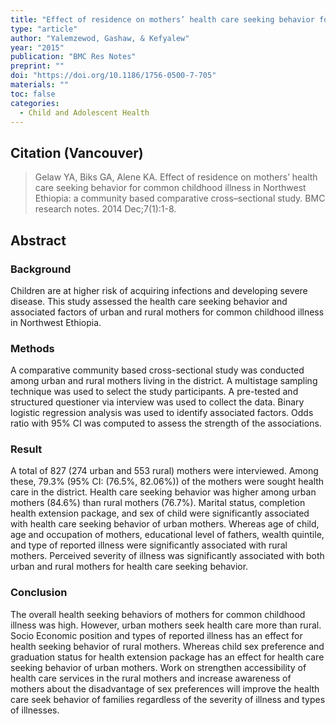 ```yaml
---
title: "Effect of residence on mothers’ health care seeking behavior for common childhood illness in Northwest Ethiopia: a community based comparative cross–sectional study."
type: "article"
author: "Yalemzewod, Gashaw, & Kefyalew"
year: "2015"
publication: "BMC Res Notes"
preprint: ""
doi: "https://doi.org/10.1186/1756-0500-7-705"
materials: ""
toc: false
categories:
  - Child and Adolescent Health
---
```


## Citation (Vancouver)

> Gelaw YA, Biks GA, Alene KA. Effect of residence on mothers' health care seeking behavior for common childhood illness in Northwest Ethiopia: a community based comparative cross--sectional study. BMC research notes. 2014 Dec;7(1):1-8.

## Abstract

### Background

Children are at higher risk of acquiring infections and developing severe disease. This study assessed the health care seeking behavior and associated factors of urban and rural mothers for common childhood illness in Northwest Ethiopia.

### Methods

A comparative community based cross-sectional study was conducted among urban and rural mothers living in the district. A multistage sampling technique was used to select the study participants. A pre-tested and structured questioner via interview was used to collect the data. Binary logistic regression analysis was used to identify associated factors. Odds ratio with 95% CI was computed to assess the strength of the associations.

### Result

A total of 827 (274 urban and 553 rural) mothers were interviewed. Among these, 79.3% (95% CI: (76.5%, 82.06%)) of the mothers were sought health care in the district. Health care seeking behavior was higher among urban mothers (84.6%) than rural mothers (76.7%). Marital status, completion health extension package, and sex of child were significantly associated with health care seeking behavior of urban mothers. Whereas age of child, age and occupation of mothers, educational level of fathers, wealth quintile, and type of reported illness were significantly associated with rural mothers. Perceived severity of illness was significantly associated with both urban and rural mothers for health care seeking behavior.

### Conclusion

The overall health seeking behaviors of mothers for common childhood illness was high. However, urban mothers seek health care more than rural. Socio Economic position and types of reported illness has an effect for health seeking behavior of rural mothers. Whereas child sex preference and graduation status for health extension package has an effect for health care seeking behavior of urban mothers. Work on strengthen accessibility of health care services in the rural mothers and increase awareness of mothers about the disadvantage of sex preferences will improve the health care seek behavior of families regardless of the severity of illness and types of illnesses.
